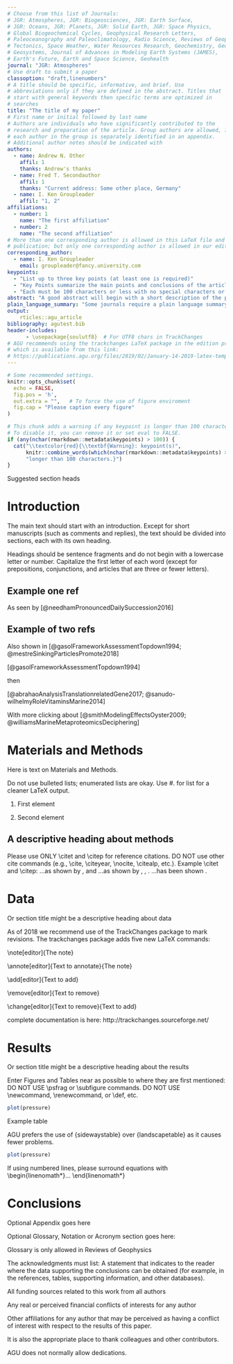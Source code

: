 ```yaml
---
# Choose from this list of Journals:
# JGR: Atmospheres, JGR: Biogeosciences, JGR: Earth Surface, 
# JGR: Oceans, JGR: Planets, JGR: Solid Earth, JGR: Space Physics, 
# Global Biogeochemical Cycles, Geophysical Research Letters, 
# Paleoceanography and Paleoclimatology, Radio Science, Reviews of Geophysics, 
# Tectonics, Space Weather, Water Resources Research, Geochemistry, Geophysics, 
# Geosystems, Journal of Advances in Modeling Earth Systems (JAMES),
# Earth's Future, Earth and Space Science, Geohealth
journal: "JGR: Atmospheres"
# Use draft to submit a paper
classoption: "draft,linenumbers"
# A title should be specific, informative, and brief. Use
# abbreviations only if they are defined in the abstract. Titles that
# start with general keywords then specific terms are optimized in
# searches
title: "The title of my paper"
# First name or initial followed by last name
# Authors are individuals who have significantly contributed to the
# research and preparation of the article. Group authors are allowed, if
# each author in the group is separately identified in an appendix.
# Additional author notes should be indicated with
authors:
  - name: Andrew N. Other
    affil: 1
    thanks: Andrew's thanks
  - name: Fred T. Secondauthor
    affil: 1
    thanks: "Current address: Some other place, Germany"
  - name: I. Ken Groupleader
    affil: "1, 2"
affiliations:
  - number: 1
    name: "The first affiliation"
  - number: 2
    name: "The second affiliation"
# More than one corresponding author is allowed in this LaTeX file and for
# publication; but only one corresponding author is allowed in our editorial system.
corresponding_author:
  - name: I. Ken Groupleader
    email: groupleader@fancy.university.com
keypoints:  
  - "List up to three key points (at least one is required)"
  - "Key Points summarize the main points and conclusions of the article"
  - "Each must be 100 characters or less with no special characters or punctuation"
abstract: "A good abstract will begin with a short description of the problem being addressed, briefly describe the new data or analyses, then briefly states the main conclusion(s) and how they are supported and uncertainties."
plain_language_summary: "Some journals require a plain language summary. See: https://publications.agu.org/author-resource-center/text-requirements/#abstract"
output: 
    rticles::agu_article
bibliography: agutest.bib
header-includes: 
      - \usepackage{soulutf8}  # For UTF8 chars in TrackChanges
# AGU recommends using the trackchanges LaTeX package in the edition process
# which is available from this link:
# https://publications.agu.org/files/2019/02/January-14-2019-latex-templates.zip
---
```


```r
# Some recommended settings. 
knitr::opts_chunk$set(
  echo = FALSE,
  fig.pos = 'h',
  out.extra = "",   # To force the use of figure enviroment
  fig.cap = "Please caption every figure"
)
```

```r
# This chunk adds a warning if any keypoint is longer than 100 characters. 
# To disable it, you can remove it or set eval to FALSE.
if (any(nchar(rmarkdown::metadata$keypoints) > 100)) {
  cat("\\textcolor{red}{\\textbf{Warning}: keypoint(s)", 
      knitr::combine_words(which(nchar(rmarkdown::metadata$keypoints) > 100)), 
      "longer than 100 characters.}")
}
```

Suggested section heads

# Introduction

The main text should start with an introduction. Except for short manuscripts (such as comments and replies), the text should be divided into sections, each with its own heading.

Headings should be sentence fragments and do not begin with a lowercase letter or number. Capitalize the first letter of each word (except for prepositions, conjunctions, and articles that are three or fewer letters).

## Example one ref
As seen by [@needhamPronouncedDailySuccession2016]

## Example of two refs

Also shown in [@gasolFrameworkAssessmentTopdown1994; @mestreSinkingParticlesPromote2018]

[@gasolFrameworkAssessmentTopdown1994]

then

[@abrahaoAnalysisTranslationrelatedGene2017; @sanudo-wilhelmyRoleVitaminsMarine2014]

With more clicking about [@smithModelingEffectsOyster2009; @williamsMarineMetaproteomicsDeciphering]

# Materials and Methods

Here is text on Materials and Methods.

Do not use bulleted lists; enumerated lists are okay. Use #. for list for a cleaner LaTeX output.

#. First element

#. Second element

## A descriptive heading about methods

Please use ONLY \\citet and \\citep for reference citations.
DO NOT use other cite commands (e.g., \\cite, \\citeyear, \\nocite, \\citealp, etc.).
Example \\citet and \\citep:
  ...as shown by \citet{Levitus2012}, \citet{Nuncio2011} and \citet{Raphael2004}
  ...as shown by \citep{Levitus2012}, \citep{Nuncio2011}, \citep{Raphael2004}.
  ...has been shown \citep[e.g.,][]{Levitus2012, Nuncio2011, Raphael2004}.

# Data

Or section title might be a descriptive heading about data

As of 2018 we recommend use of the TrackChanges package to mark revisions. The trackchanges package adds five new LaTeX commands:

\\note[editor]{The note}

\\annote[editor]{Text to annotate}{The note}

\\add[editor]{Text to add}

\\remove[editor]{Text to remove}

\\change[editor]{Text to remove}{Text to add}

complete documentation is here: http://trackchanges.sourceforge.net/

# Results

Or section title might be a descriptive heading about the results

Enter Figures and Tables near as possible to where they are first mentioned:
DO NOT USE \\psfrag or \\subfigure commands.
DO NOT USE \\newcommand, \\renewcommand, or \\def, etc.

```r
plot(pressure)
```

Example table

\begin{table}
 \caption{Time of the Transition Between Phase 1 and Phase 2$^{a}$}
 \centering
 \begin{tabular}{l c}
 \hline
  Run  & Time (min)  \\
 \hline
   $l1$  & 260   \\
   $l2$  & 300   \\
   $l3$  & 340   \\
   $h1$  & 270   \\
   $h2$  & 250   \\
   $h3$  & 380   \\
   $r1$  & 370   \\
   $r2$  & 390   \\
 \hline
 \multicolumn{2}{l}{$^{a}$Footnote text here.}
 \end{tabular}
 \end{table}

AGU prefers the use of {sidewaystable} over {landscapetable} as it causes fewer problems.

```r
plot(pressure)
```

\begin{sidewaystable}
\caption{Caption here}
\label{tab:signif_gap_clos}
\begin{tabular}{ccc}
one&two&three\\
four&five&six
\end{tabular}
\end{sidewaystable}

If using numbered lines, please surround equations with \\begin{linenomath\*}... \\end{linenomath\*}

\begin{linenomath*}
\begin{equation}
y|{f} \sim g(m, \sigma)
\end{equation}
\end{linenomath*}

# Conclusions

\appendix
\section{Here is a sample appendix}

Optional Appendix goes here

Optional Glossary, Notation or Acronym section goes here:

Glossary is only allowed in Reviews of Geophysics

\begin{glossary}
\term{Term}
 Term Definition here
\term{Term}
 Term Definition here
\term{Term}
 Term Definition here
\end{glossary}


\begin{acronyms}
\acro{Acronym}
 Definition here
\acro{EMOS}
 Ensemble model output statistics
\acro{ECMWF}
 Centre for Medium-Range Weather Forecasts
\end{acronyms}

\begin{notation}
\notation{$a+b$} Notation Definition here
\notation{$e=mc^2$}
Equation in German-born physicist Albert Einstein's theory of special
relativity that showed that the increased relativistic mass ($m$) of a
body comes from the energy of motion of the body—that is, its kinetic
energy ($E$)—divided by the speed of light squared ($c^2$).
\end{notation}


\acknowledgments
The acknowledgments must list:
A statement that indicates to the reader where the data
supporting the conclusions can be obtained (for example, in the
references, tables, supporting information, and other databases).

All funding sources related to this work from all authors

Any real or perceived financial conflicts of interests for any author

Other affiliations for any author that may be perceived as having a conflict of 
interest with respect to the results of this paper.

It is also the appropriate place to thank colleagues and other contributors.

AGU does not normally allow dedications. 
